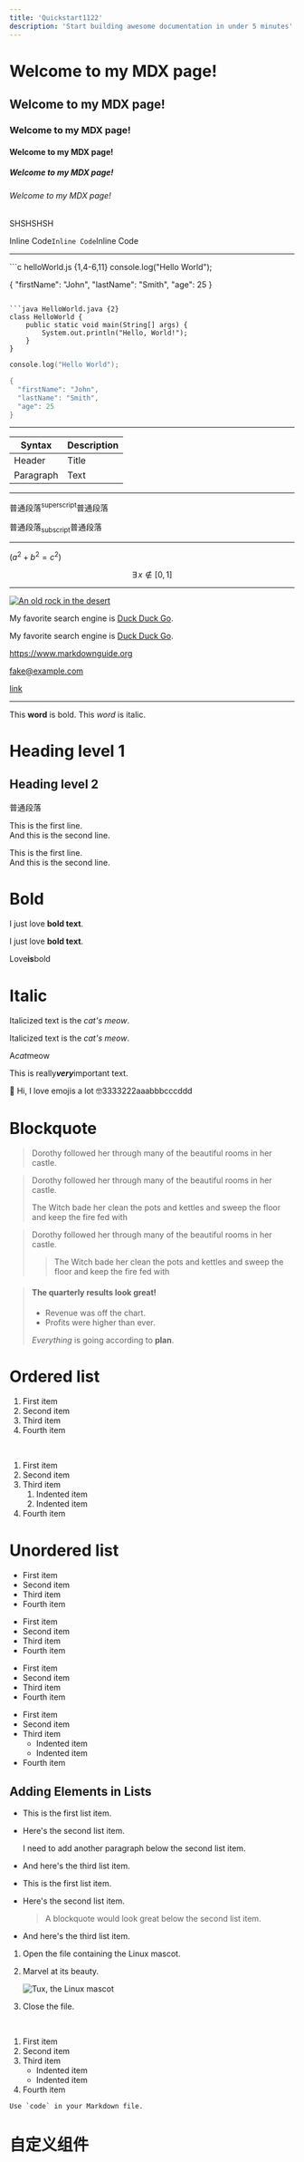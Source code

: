 ```yaml
---
title: 'Quickstart1122'
description: 'Start building awesome documentation in under 5 minutes'
---
```


# Welcome to my MDX page!
## Welcome to my MDX page!
### Welcome to my MDX page!
#### Welcome to my MDX page!
##### Welcome to my MDX page!
###### Welcome to my MDX page!

<SH aa="bb" cc="dd">SHSHSHSH</SH>

Inline Code`Inline Code`Inline Code

---

<CodeGroup>
```c  helloWorld.js {1,4-6,11}
console.log("Hello World");

{
  "firstName": "John",
  "lastName": "Smith",
  "age": 25
}

```

```java HelloWorld.java {2}
class HelloWorld {
    public static void main(String[] args) {
        System.out.println("Hello, World!");
    }
}
```
</CodeGroup>

```c {1,4-6,11}
console.log("Hello World");

{
  "firstName": "John",
  "lastName": "Smith",
  "age": 25
}

```



---

| Syntax      | Description |
| ----------- | ----------- |
| Header      | Title       |
| Paragraph   | Text        |

---

普通段落<sup>superscript</sup>普通段落

普通段落<sub>subscript</sub>普通段落

---

$(a^2 + b^2 = c^2)$

$$\exists \, x \notin [0,1]$$

***

[![An old rock in the desert](/assets/images/shiprock.jpg "Shiprock, New Mexico by Beau Rogers")](https://www.flickr.com/photos/beaurogers/31833779864/in/photolist-Qv3rFw-34mt9F-a9Cmfy-5Ha3Zi-9msKdv-o3hgjr-hWpUte-4WMsJ1-KUQ8N-deshUb-vssBD-6CQci6-8AFCiD-zsJWT-nNfsgB-dPDwZJ-bn9JGn-5HtSXY-6CUhAL-a4UTXB-ugPum-KUPSo-fBLNm-6CUmpy-4WMsc9-8a7D3T-83KJev-6CQ2bK-nNusHJ-a78rQH-nw3NvT-7aq2qf-8wwBso-3nNceh-ugSKP-4mh4kh-bbeeqH-a7biME-q3PtTf-brFpgb-cg38zw-bXMZc-nJPELD-f58Lmo-bXMYG-bz8AAi-bxNtNT-bXMYi-bXMY6-bXMYv)

My favorite search engine is [Duck Duck Go](https://duckduckgo.com).

My favorite search engine is [Duck Duck Go](https://duckduckgo.com "The best search engine for privacy").

https://www.markdownguide.org

fake@example.com

<a href="https://www.example.com/my great page">link</a>

---

This **word** is bold. This <em>word</em> is italic.

Heading level 1
===============

Heading level 2
---------------

普通段落

This is the first line.  
And this is the second line.

This is the first line.<br/>
And this is the second line.

# Bold

I just love **bold text**.

I just love __bold text__.

Love**is**bold

# Italic

Italicized text is the *cat's meow*.

Italicized text is the _cat's meow_.

A*cat*meow

This is really***very***important text.


<p>👋 Hi, I love emojis a lot 🤓3333222aaabbbcccddd</p>

# Blockquote

> Dorothy followed her through many of the beautiful rooms in her castle.

> Dorothy followed her through many of the beautiful rooms in her castle.
>
> The Witch bade her clean the pots and kettles and sweep the floor and keep the fire fed with

> Dorothy followed her through many of the beautiful rooms in her castle.
>
>> The Witch bade her clean the pots and kettles and sweep the floor and keep the fire fed with

> #### The quarterly results look great!
>
> - Revenue was off the chart.
> - Profits were higher than ever.
>
>  *Everything* is going according to **plan**.

# Ordered list

1. First item
8. Second item
3. Third item
5. Fourth item
<br/>

1. First item
2. Second item
3. Third item
    1. Indented item
    2. Indented item
4. Fourth item

# Unordered list

- First item
- Second item
- Third item
- Fourth item

* First item
* Second item
* Third item
* Fourth item

+ First item
+ Second item
+ Third item
+ Fourth item

- First item
- Second item
- Third item
    - Indented item
    - Indented item
- Fourth item

## Adding Elements in Lists

* This is the first list item.
* Here's the second list item.

    I need to add another paragraph below the second list item.

* And here's the third list item.

* This is the first list item.
* Here's the second list item.

    > A blockquote would look great below the second list item.

* And here's the third list item.

1. Open the file containing the Linux mascot.
2. Marvel at its beauty.

    ![Tux, the Linux mascot](https://mdg.imgix.net/assets/images/tux.png?auto=format&fit=clip&w=100)

3. Close the file.

<br/>

1. First item
2. Second item
3. Third item
    - Indented item
    - Indented item
4. Fourth item


``Use `code` in your Markdown file.``

# 自定义组件
